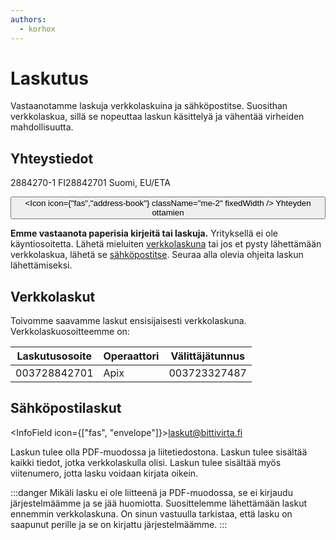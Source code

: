 ```yaml
---
authors:
  - korhox
---
```


# Laskutus

Vastaanotamme laskuja verkkolaskuina ja sähköpostitse. Suosithan verkkolaskua, sillä se nopeuttaa laskun käsittelyä ja vähentää virheiden mahdollisuutta.

## Yhteystiedot

<div className="flex flex-wrap">
  <InfoField title="Y-tunnus" icon={["fas", "briefcase"]}>2884270-1</InfoField>
  <InfoField title="ALV-tunnus" icon={["fas", "percentage"]}>FI28842701</InfoField>
  <InfoField title="Veromaa" icon={["fas", "flag"]}>Suomi, EU/ETA</InfoField>
</div>

<Button to="contact-us"><Icon icon={"fas","address-book"} className="me-2" fixedWidth /> Yhteyden ottamien</Button>

**Emme vastaanota paperisia kirjeitä tai laskuja.** Yrityksellä ei ole käyntiosoitetta. Lähetä mieluiten [verkkolaskuna](#verkkolaskut) tai jos et pysty lähettämään verkkolaskua, lähetä se [sähköpostitse](#sähköpostilaskut). Seuraa alla olevia ohjeita laskun lähettämiseksi.


## Verkkolaskut

Toivomme saavamme laskut ensisijaisesti verkkolaskuna. Verkkolaskuosoitteemme on:

| Laskutusosoite | Operaattori  | Välittäjätunnus   |
|----------------|--------------|-------------------|
| 003728842701   | Apix         | 003723327487      |

## Sähköpostilaskut


<InfoField icon={["fas", "envelope"]}>laskut@bittivirta.fi</InfoField>

Laskun tulee olla PDF-muodossa ja liitetiedostona. Laskun tulee sisältää kaikki tiedot, jotka verkkolaskulla olisi. Laskun tulee sisältää myös viitenumero, jotta lasku voidaan kirjata oikein.

:::danger
Mikäli lasku ei ole liitteenä ja PDF-muodossa, se ei kirjaudu järjestelmäämme ja se jää huomiotta. Suosittelemme lähettämään laskut ennemmin verkkolaskuna. On sinun vastuulla tarkistaa, että lasku on saapunut perille ja se on kirjattu järjestelmäämme.
:::
